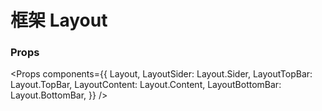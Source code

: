
<Meta title="Layout" component={Layout} />

# 框架 Layout

<Preview>
  <Story name="Layout" id="layout--layout-1">
  </Story>
</Preview>

<Preview>
  <Story name="Layout" id="layout--layout-2">
  </Story>
</Preview>

<Preview>
  <Story name="Layout" id="layout--layout-3">
  </Story>
</Preview>

### Props

<Props components={{
  Layout,
  LayoutSider: Layout.Sider,
  LayoutTopBar: Layout.TopBar,
  LayoutContent: Layout.Content,
  LayoutBottomBar: Layout.BottomBar,
}} />